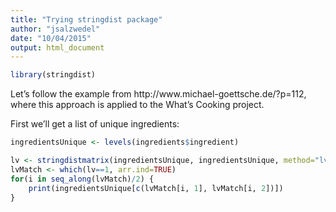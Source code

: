 ```yaml
---
title: "Trying stringdist package"
author: "jsalzwedel"
date: "10/04/2015"
output: html_document
---
```


```r
library(stringdist)
```

Let's follow the example from http://www.michael-goettsche.de/?p=112, where this
approach is applied to the What's Cooking project.

First we'll get a list of unique ingredients:

```r
ingredientsUnique <- levels(ingredients$ingredient)
```

```r
lv <- stringdistmatrix(ingredientsUnique, ingredientsUnique, method="lv")
lvMatch <- which(lv==1, arr.ind=TRUE)
for(i in seq_along(lvMatch)/2) {
    print(ingredientsUnique[c(lvMatch[i, 1], lvMatch[i, 2])])
}
```